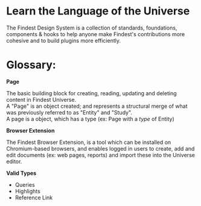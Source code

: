 
<Meta title="Getting Started/Findest Glossary" />

<div style={{ padding: '1rem' }} />

# Learn the Language of the Universe

The Findest Design System is a collection of standards, foundations, components & hooks to help anyone make Findest's
contributions more cohesive and to build plugins more efficiently.


# Glossary: 

<strong>Page</strong>
<p>The basic building block for creating, reading, updating and deleting content in Findest Universe.<br />
A "Page" is an object created; and represents a structural merge of what was previously referred to as "Entity" and "Study".<br />
A page is a object, which has a type (ex: Page with a <i>type</i> of Entity)</p>

<strong>Browser Extension</strong>
<p>The Findest Browser Extension, is a tool which can be installed on Chromium-based browsers, and enables logged in users to create, add and edit
documents (ex: web pages, reports) and import these into the Universe editor.</p>

<strong>Valid Types</strong>

<ul>
    <li>Queries</li>
    <li>Highlights</li>
    <li>Reference Link</li>
</ul>
